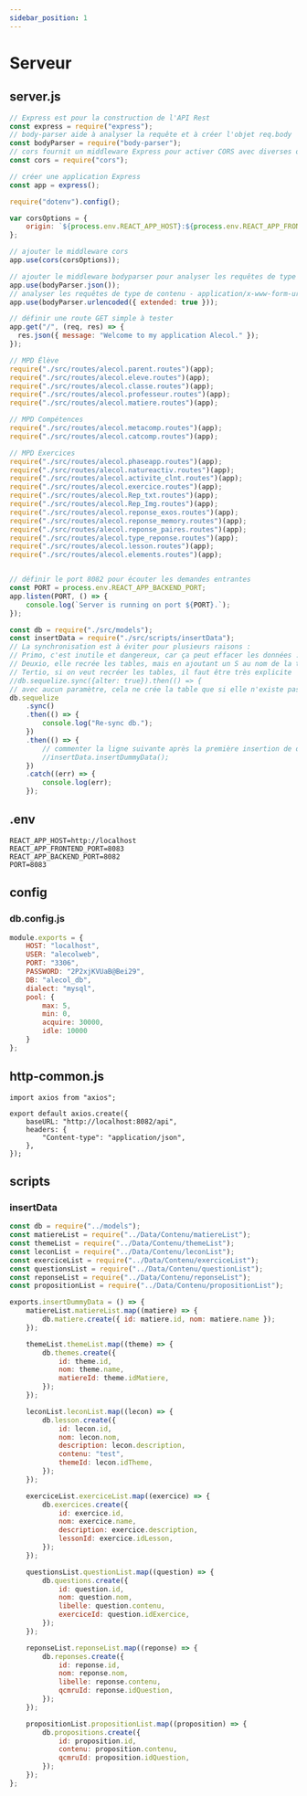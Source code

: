 ```yaml
---
sidebar_position: 1
---
```



# Serveur

## server.js

```js title="./server.js"
// Express est pour la construction de l'API Rest
const express = require("express");
// body-parser aide à analyser la requête et à créer l'objet req.body
const bodyParser = require("body-parser");
// cors fournit un middleware Express pour activer CORS avec diverses options
const cors = require("cors");

// créer une application Express
const app = express();

require("dotenv").config();

var corsOptions = {
    origin: `${process.env.REACT_APP_HOST}:${process.env.REACT_APP_FRONTEND_PORT}`,
};

// ajouter le middleware cors
app.use(cors(corsOptions));

// ajouter le middleware bodyparser pour analyser les requêtes de type de contenu - application/json
app.use(bodyParser.json());
// analyser les requêtes de type de contenu - application/x-www-form-urlencoded
app.use(bodyParser.urlencoded({ extended: true }));

// définir une route GET simple à tester
app.get("/", (req, res) => {
  res.json({ message: "Welcome to my application Alecol." });
});

// MPD Élève
require("./src/routes/alecol.parent.routes")(app);
require("./src/routes/alecol.eleve.routes")(app);
require("./src/routes/alecol.classe.routes")(app);
require("./src/routes/alecol.professeur.routes")(app);
require("./src/routes/alecol.matiere.routes")(app);

// MPD Compétences
require("./src/routes/alecol.metacomp.routes")(app);
require("./src/routes/alecol.catcomp.routes")(app);

// MPD Exercices
require("./src/routes/alecol.phaseapp.routes")(app);
require("./src/routes/alecol.natureactiv.routes")(app);
require("./src/routes/alecol.activite_clnt.routes")(app);
require("./src/routes/alecol.exercice.routes")(app);
require("./src/routes/alecol.Rep_txt.routes")(app);
require("./src/routes/alecol.Rep_Img.routes")(app);
require("./src/routes/alecol.reponse_exos.routes")(app);
require("./src/routes/alecol.reponse_memory.routes")(app);
require("./src/routes/alecol.reponse_paires.routes")(app);
require("./src/routes/alecol.type_reponse.routes")(app);
require("./src/routes/alecol.lesson.routes")(app);
require("./src/routes/alecol.elements.routes")(app);


// définir le port 8082 pour écouter les demandes entrantes
const PORT = process.env.REACT_APP_BACKEND_PORT;
app.listen(PORT, () => {
    console.log(`Server is running on port ${PORT}.`);
});

const db = require("./src/models");
const insertData = require("./src/scripts/insertData");
// La synchronisation est à éviter pour plusieurs raisons :
// Primo, c'est inutile et dangereux, car ça peut effacer les données : seulement si on positionne à force=true
// Deuxio, elle recrée les tables, mais en ajoutant un S au nom de la table
// Tertio, si on veut recréer les tables, il faut être très explicite
//db.sequelize.sync({alter: true}).then(() => {
// avec aucun paramètre, cela ne crée la table que si elle n'existe pas
db.sequelize
    .sync()
    .then(() => {
        console.log("Re-sync db.");
    })
    .then(() => {
        // commenter la ligne suivante après la première insertion de données
        //insertData.insertDummyData();
    })
    .catch((err) => {
        console.log(err);
    });
```

## .env

```shell title="./.env"
REACT_APP_HOST=http://localhost
REACT_APP_FRONTEND_PORT=8083
REACT_APP_BACKEND_PORT=8082
PORT=8083
```
## config

### db.config.js

```js title="./src/config/db.config.js"
module.exports = {
    HOST: "localhost",
    USER: "alecolweb",
    PORT: "3306",
    PASSWORD: "2P2xjKVUaB@Bei29",
    DB: "alecol_db",
    dialect: "mysql",
    pool: {
        max: 5,
        min: 0,
        acquire: 30000,
        idle: 10000
    }
};
```

## http-common.js

```shell title="http-common.js"
import axios from "axios";

export default axios.create({
    baseURL: "http://localhost:8082/api",
    headers: {
        "Content-type": "application/json",
    },
});
```

## scripts

### insertData

```js title="./src/scripts/insertData.js"
const db = require("../models");
const matiereList = require("../Data/Contenu/matiereList");
const themeList = require("../Data/Contenu/themeList");
const leconList = require("../Data/Contenu/leconList");
const exerciceList = require("../Data/Contenu/exerciceList");
const questionsList = require("../Data/Contenu/questionList");
const reponseList = require("../Data/Contenu/reponseList");
const propositionList = require("../Data/Contenu/propositionList");

exports.insertDummyData = () => {
    matiereList.matiereList.map((matiere) => {
        db.matiere.create({ id: matiere.id, nom: matiere.name });
    });

    themeList.themeList.map((theme) => {
        db.themes.create({
            id: theme.id,
            nom: theme.name,
            matiereId: theme.idMatiere,
        });
    });

    leconList.leconList.map((lecon) => {
        db.lesson.create({
            id: lecon.id,
            nom: lecon.nom,
            description: lecon.description,
            contenu: "test",
            themeId: lecon.idTheme,
        });
    });

    exerciceList.exerciceList.map((exercice) => {
        db.exercices.create({
            id: exercice.id,
            nom: exercice.name,
            description: exercice.description,
            lessonId: exercice.idLesson,
        });
    });

    questionsList.questionList.map((question) => {
        db.questions.create({
            id: question.id,
            nom: question.nom,
            libelle: question.contenu,
            exerciceId: question.idExercice,
        });
    });

    reponseList.reponseList.map((reponse) => {
        db.reponses.create({
            id: reponse.id,
            nom: reponse.nom,
            libelle: reponse.contenu,
            qcmruId: reponse.idQuestion,
        });
    });

    propositionList.propositionList.map((proposition) => {
        db.propositions.create({
            id: proposition.id,
            contenu: proposition.contenu,
            qcmruId: proposition.idQuestion,
        });
    });
};
```